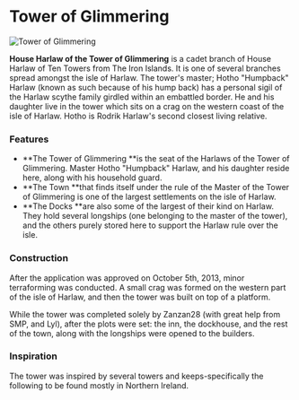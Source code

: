 

# Tower of Glimmering

<Image
  src="https://cdn.sanity.io/images/1as7cn02/production/597dbf7551cfd4388e1e235b8e5b930e71dc2eb3-1280x720.png?w=976&h=350&fit=crop&crop=center&auto=format"
  alt="Tower of Glimmering"
  width={976}
  height={350}
/>

<ProjectDetails
  floatRight
  region="Iron Islands"
  house="House Harlaw"
  type="Tower"
  status="Completed"
  warp="/warp towerofglimmering"
  projectLead="Zanzan28"
  dateStarted="October 8, 2013"
  dateCompleted="October 8, 2013"
/>

**House Harlaw of the Tower of Glimmering** is a cadet branch of House Harlaw of Ten Towers from The Iron Islands. It is one of several branches spread amongst the isle of Harlaw. The tower's master; Hotho "Humpback" Harlaw (known as such because of his hump back) has a personal sigil of the Harlaw scythe family girdled within an embattled border. He and his daughter live in the tower which sits on a crag on the western coast of the isle of Harlaw. Hotho is Rodrik Harlaw's second closest living relative.

### Features

- **The Tower of Glimmering **is the seat of the Harlaws of the Tower of Glimmering. Master Hotho "Humpback" Harlaw, and his daughter reside here, along with his household guard.
- **The Town **that finds itself under the rule of the Master of the Tower of Glimmering is one of the largest settlements on the isle of Harlaw.
- **The Docks **are also some of the largest of their kind on Harlaw. They hold several longships (one belonging to the master of the tower), and the others purely stored here to support the Harlaw rule over the isle.

### Construction

After the application was approved on October 5th, 2013, minor terraforming was conducted. A small crag was formed on the western part of the isle of Harlaw, and then the tower was built on top of a platform.

While the tower was completed solely by Zanzan28 (with great help from SMP, and Lyl), after the plots were set: the inn, the dockhouse, and the rest of the town, along with the longships were opened to the builders.

### Inspiration

The tower was inspired by several towers and keeps-specifically the following to be found mostly in Northern Ireland.
